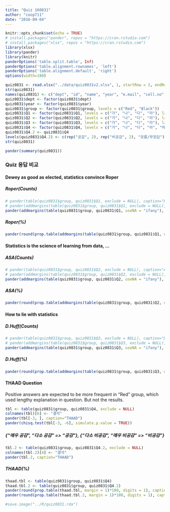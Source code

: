 ```yaml
---
title: "Quiz 160831"
author: "coop711"
date: "2016-09-04"
---
```


```r
knitr::opts_chunk$set(echo = TRUE)
# install.packages("pander", repos = "https://cran.rstudio.com")
# install.packages("xlsx", repos = "https://cran.rstudio.com")
library(xlsx)
library(pander)
library(knitr)
panderOptions('table.split.table', Inf)
panderOptions('table.alignment.rownames', 'left')
panderOptions('table.alignment.default', 'right')
options(width=180)
```

```r
quiz0831 <- read.xlsx("../data/quiz0831v2.xlsx", 1, startRow = 2, endRow = 86, colIndex = c(3:7, 9:14), colClasses=c(rep("character", 11)), stringsAsFactors=FALSE)
str(quiz0831)
names(quiz0831) <- c("dept", "id", "name", "year", "e.mail", "cell.no", "Q1", "Q2", "Q3", "Q4", "group")
quiz0831$dept <- factor(quiz0831$dept)
quiz0831$year <- factor(quiz0831$year)
quiz0831$group <- factor(quiz0831$group, levels = c("Red", "Black"))
quiz0831$Q1 <- factor(quiz0831$Q1, levels = c("가", "나", "다", "라"), labels = c("통계학", "통계", "자료", "통계청"))
quiz0831$Q2 <- factor(quiz0831$Q2, levels = c("가", "나", "다", "라"), labels = c("통계학", "통계", "자료", "통계청"))
quiz0831$Q3 <- factor(quiz0831$Q3, levels = c("가", "나", "다", "라"), labels = c("통계학", "통계", "자료", "통계청"))
quiz0831$Q4 <- factor(quiz0831$Q4, levels = c("가", "나", "다", "라", "마"), labels = c("매우 공감", "다소 공감", "다소 비공감", "매우 비공감", "모름/무응답"))
quiz0831$Q4.2 <- quiz0831$Q4
levels(quiz0831$Q4.2) <- c(rep("공감", 2), rep("비공감", 2), "모름/무응답")
str(quiz0831)
```

```r
pander(summary(quiz0831))
```

### Quiz 응답 비교

#### Dewey as good as elected, statistics convince Roper

##### Roper(Counts) 

```r
# pander(table(quiz0831$group, quiz0831$Q1, exclude = NULL), caption="Roper")
# pander(addmargins(table(quiz0831$group, quiz0831$Q1, exclude = NULL), margin=1), caption="Roper")
pander(addmargins(table(quiz0831$group, quiz0831$Q1, useNA = "ifany"), margin=1))
```

##### Roper(%)

```r
pander(round(prop.table(addmargins(table(quiz0831$group, quiz0831$Q1, useNA = "ifany"), margin=1), margin=1)[3,]*100, digits=1), caption="Roper")
```

#### Statistics is the science of learning from data, ...

##### ASA(Counts) 

```r
# pander(table(quiz0831$group, quiz0831$Q2, exclude = NULL), caption="ASA")
# pander(addmargins(table(quiz0831$group, quiz0831$Q2, exclude = NULL), margin=1), caption="ASA")
pander(addmargins(table(quiz0831$group, quiz0831$Q2, useNA = "ifany"), margin=1))
```

##### ASA(%)

```r
pander(round(prop.table(addmargins(table(quiz0831$group, quiz0831$Q2, useNA = "ifany"), margin=1), margin=1)[3, ]*100, digits=1), caption="ASA")
```

#### How to lie with statistics

##### D.Huff(Counts) 

```r
# pander(table(quiz0831$group, quiz0831$Q3, exclude = NULL), caption="D.Huff")
# pander(addmargins(table(quiz0831$group, quiz0831$Q3, exclude = NULL), margin=1), caption="D.Huff")
pander(addmargins(table(quiz0831$group, quiz0831$Q3, useNA = "ifany"), margin=1))
```

##### D.Huff(%)

```r
pander(round(prop.table(addmargins(table(quiz0831$group, quiz0831$Q3, useNA = "ifany"), margin=1), margin=1)[3,]*100, digits=1), caption="D.Huff")
```

#### THAAD Question

Positive answers are expected to be more frequent in "Red" group, which used lengthy explanation in question.
But not the results.

```r
tbl <- table(quiz0831$group, quiz0831$Q4, exclude = NULL)
colnames(tbl)[6] <- "결석"
pander(tbl[-3, ], caption="THAAD")
pander(chisq.test(tbl[-3, -6], simulate.p.value = TRUE))
```

##### {"매우 공감", "다소 공감" => "공감"}, {"다소 비공감", "매우 비공감" => "비공감"}

```r
tbl.2 <- table(quiz0831$group, quiz0831$Q4.2, exclude = NULL)
colnames(tbl.2)[4] <- "결석"
pander(tbl.2, caption="THAAD")
```

##### THAAD(%)

```r
thaad.tbl <- table(quiz0831$group, quiz0831$Q4)
thaad.tbl.2 <- table(quiz0831$group, quiz0831$Q4.2)
pander(round(prop.table(thaad.tbl, margin = 1)*100, digits = 1), caption="THAAD(단위, %)")
pander(round(prop.table(thaad.tbl.2, margin = 1)*100, digits = 1), caption = "THAAD(단위, %)")
```

```r
#save.image("../R/quiz0831.rda")
```